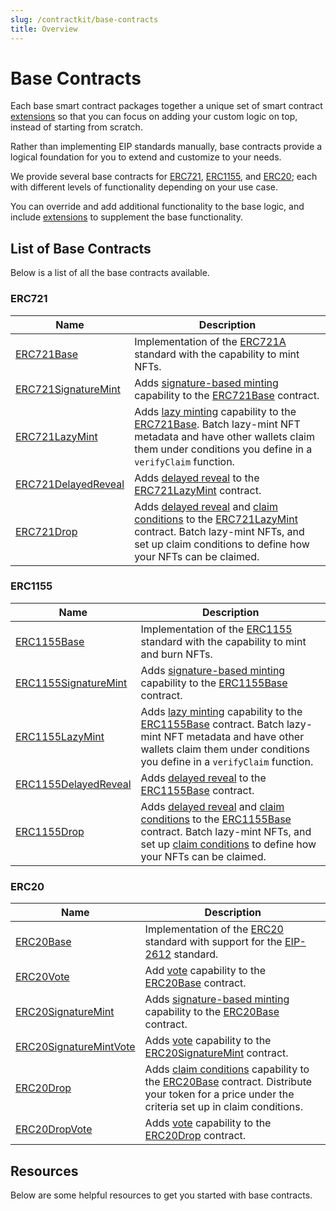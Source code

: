 ```yaml
---
slug: /contractkit/base-contracts
title: Overview
---
```



# Base Contracts

<div className="heroGrid">
  
  <div>
    <p>
      Each base smart contract packages together a unique set of smart contract <a href='/contractkit/extensions'>extensions</a> so that you can focus on
      adding your custom logic on top, instead of starting from scratch.
    </p>

Rather than implementing EIP standards manually, base contracts provide a logical foundation for you to extend and customize to your needs.

We provide several base contracts for [ERC721](/contractkit/base-contracts/erc-721/erc721base), [ERC1155](/contractkit/base-contracts/erc-1155/erc1155base), and
[ERC20](/contractkit/base-contracts/erc-20/erc20base); each with different levels of functionality depending on your use case.

You can override and add additional functionality to the base logic, and include [extensions](/contractkit/extensions) to supplement the base functionality.

</div>

<div className="heroGridImageContainer">
  <ThemedImage
    sources={{
      light: "/assets/extensions.png",
      dark: "/assets/extensions.png",
    }}
    className="heroGridImage"
    alt="thirdweb dashboard"
  />
</div>

</div>

## List of Base Contracts

Below is a list of all the base contracts available.

### ERC721

| Name                                                                           | Description                                                                                                                                                                                                                                                                                                                    |
| ------------------------------------------------------------------------------ | ------------------------------------------------------------------------------------------------------------------------------------------------------------------------------------------------------------------------------------------------------------------------------------------------------------------------------ |
| [ERC721Base](/contractkit/base-contracts/erc-721/erc721base)                   | Implementation of the [ERC721A](https://www.erc721a.org/) standard with the capability to mint NFTs.                                                                                                                                                                                                                           |
| [ERC721SignatureMint](/contractkit/base-contracts/erc-721/erc721signaturemint) | Adds [signature-based minting](/sdk/advanced-features/on-demand-minting) capability to the [ERC721Base](/contractkit/base-contracts/erc-721/erc721base) contract.                                                                                                                                                              |
| [ERC721LazyMint](/contractkit/base-contracts/erc-721/erc721lazymint)           | Adds [lazy minting](/contractkit/extension-contracts/lazymint) capability to the [ERC721Base](/contractkit/base-contracts/erc-721/erc721base). Batch lazy-mint NFT metadata and have other wallets claim them under conditions you define in a `verifyClaim` function.                                                         |
| [ERC721DelayedReveal](/contractkit/base-contracts/erc-721/erc721delayedreveal) | Adds [delayed reveal](/contractkit/extension-contracts/delayedreveal) to the [ERC721LazyMint](/contractkit/base-contracts/erc-721/erc721lazymint) contract.                                                                                                                                                                    |
| [ERC721Drop](/contractkit/base-contracts/erc-721/erc721drop)                   | Adds [delayed reveal](/contractkit/extension-contracts/delayedreveal) and [claim conditions](/contractkit/extension-contracts/dropsinglephase) to the [ERC721LazyMint](/contractkit/base-contracts/erc-721/erc721lazymint) contract. Batch lazy-mint NFTs, and set up claim conditions to define how your NFTs can be claimed. |

### ERC1155

| Name                                                                              | Description                                                                                                                                                                                                                                                                                                                                                                           |
| --------------------------------------------------------------------------------- | ------------------------------------------------------------------------------------------------------------------------------------------------------------------------------------------------------------------------------------------------------------------------------------------------------------------------------------------------------------------------------------- |
| [ERC1155Base](/contractkit/base-contracts/erc-1155/erc1155base)                   | Implementation of the [ERC1155](https://eips.ethereum.org/EIPS/eip-1155) standard with the capability to mint and burn NFTs.                                                                                                                                                                                                                                                          |
| [ERC1155SignatureMint](/contractkit/base-contracts/erc-1155/erc1155signaturemint) | Adds [signature-based minting](/sdk/advanced-features/on-demand-minting) capability to the [ERC1155Base](/contractkit/base-contracts/erc-1155/erc1155base) contract.                                                                                                                                                                                                                  |
| [ERC1155LazyMint](/contractkit/base-contracts/erc-1155/erc1155lazymint)           | Adds [lazy minting](/contractkit/extension-contracts/lazymint) capability to the [ERC1155Base](/contractkit/base-contracts/erc-1155/erc1155base) contract. Batch lazy-mint NFT metadata and have other wallets claim them under conditions you define in a `verifyClaim` function.                                                                                                    |
| [ERC1155DelayedReveal](/contractkit/base-contracts/erc-1155/erc1155delayedreveal) | Adds [delayed reveal](/contractkit/extension-contracts/delayedreveal) to the [ERC1155Base](/contractkit/base-contracts/erc-1155/erc1155base) contract.                                                                                                                                                                                                                                |
| [ERC1155Drop](/contractkit/base-contracts/erc-1155/erc1155drop)                   | Adds [delayed reveal](/contractkit/extension-contracts/delayedreveal) and [claim conditions](/contractkit/extension-contracts/dropsinglephase1155) to the [ERC1155Base](/contractkit/base-contracts/erc-1155/erc1155base) contract. Batch lazy-mint NFTs, and set up [claim conditions](/contractkit/extension-contracts/dropsinglephase1155) to define how your NFTs can be claimed. |

### ERC20

| Name                                                                                 | Description                                                                                                                                                                                                                                      |
| ------------------------------------------------------------------------------------ | ------------------------------------------------------------------------------------------------------------------------------------------------------------------------------------------------------------------------------------------------ |
| [ERC20Base](/contractkit/base-contracts/erc-20/erc20base)                            | Implementation of the [ERC20](https://eips.ethereum.org/EIPS/eip-20) standard with support for the [EIP-2612](https://eips.ethereum.org/EIPS/eip-2612) standard.                                                                                 |
| [ERC20Vote](/contractkit/base-contracts/erc-20/erc20vote)                            | Add [vote](https://github.com/thirdweb-dev/contracts/blob/main/contracts/openzeppelin-presets/token/ERC20/extensions/ERC20Votes.sol) capability to the [ERC20Base](/contractkit/base-contracts/erc-20/erc20base) contract.                       |
| [ERC20SignatureMint](/contractkit/base-contracts/erc-20/erc20signaturemint)          | Adds [signature-based minting](/sdk/advanced-features/on-demand-minting) capability to the [ERC20Base](/contractkit/base-contracts/erc-20/erc20base) contract.                                                                                   |
| [ERC20SignatureMintVote](/contractkit/base-contracts/erc-20/erc20signaturemint-vote) | Adds [vote](https://github.com/thirdweb-dev/contracts/blob/main/contracts/openzeppelin-presets/token/ERC20/extensions/ERC20Votes.sol) capability to the [ERC20SignatureMint](/contractkit/base-contracts/erc-20/erc20signaturemint) contract.    |
| [ERC20Drop](/contractkit/base-contracts/erc-20/erc20drop)                            | Adds [claim conditions](/contractkit/extension-contracts/dropsinglephase) capability to the [ERC20Base](/contractkit/base-contracts/erc-20/erc20base) contract. Distribute your token for a price under the criteria set up in claim conditions. |
| [ERC20DropVote](/contractkit/base-contracts/erc-20/erc20drop-vote)                   | Adds [vote](https://github.com/thirdweb-dev/contracts/blob/main/contracts/openzeppelin-presets/token/ERC20/extensions/ERC20Votes.sol) capability to the [ERC20Drop](/contractkit/base-contracts/erc-20/erc20drop) contract.                      |

## Resources

Below are some helpful resources to get you started with base contracts.

<div className="row" style={{ marginBottom: 24 }}>
  <div className="col col--6" style={{ marginTop: 8 }}>
    <QuickstartCard
      name="Get Started: Customize a Base Contract"
      link="https://portal.thirdweb.com/getting-started/contracts"
      image="/assets/icons/education.png"
    />
  </div>
  <div className="col col--6" style={{ marginTop: 8 }}>
    <QuickstartCard
      name="Guide: Build A MAYC Clone by Customizing Base Contracts"
      link="https://blog.thirdweb.com/guides/create-an-mayc-collection-clone/"
      image="/assets/icons/education.png"
    />
  </div>
</div>
